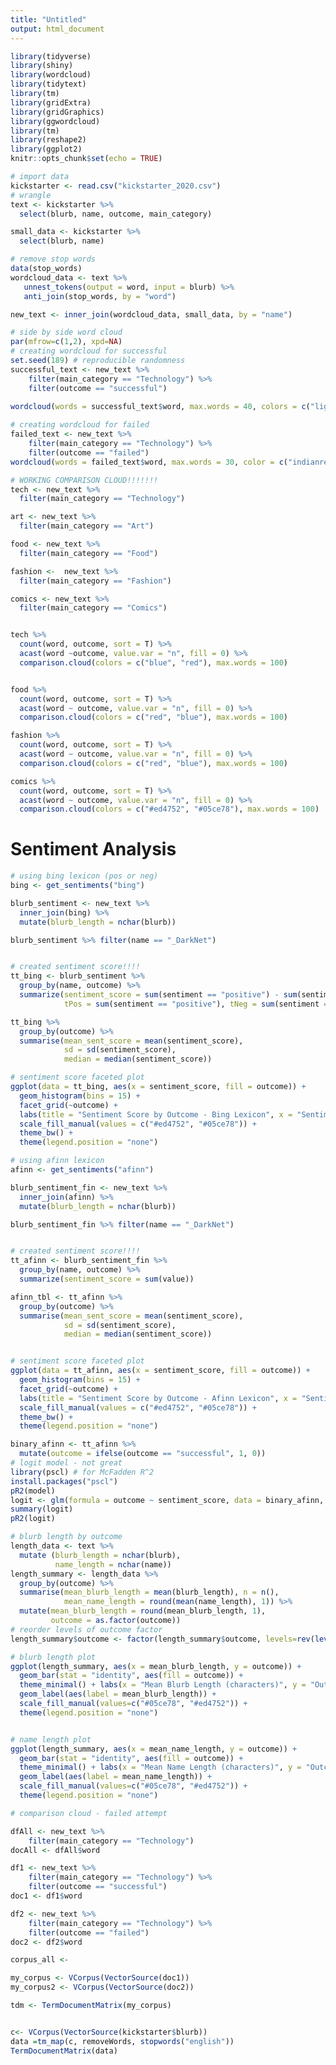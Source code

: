 ```yaml
---
title: "Untitled"
output: html_document
---
```


```r
library(tidyverse)
library(shiny)
library(wordcloud)
library(tidytext)
library(tm)
library(gridExtra)
library(gridGraphics)
library(ggwordcloud)
library(tm)
library(reshape2)
library(ggplot2)
knitr::opts_chunk$set(echo = TRUE)
```


```r
# import data 
kickstarter <- read.csv("kickstarter_2020.csv")
# wrangle
text <- kickstarter %>%
  select(blurb, name, outcome, main_category)

small_data <- kickstarter %>%
  select(blurb, name)

# remove stop words 
data(stop_words)
wordcloud_data <- text %>%
   unnest_tokens(output = word, input = blurb) %>%
   anti_join(stop_words, by = "word")

new_text <- inner_join(wordcloud_data, small_data, by = "name")
```

```r
# side by side word cloud
par(mfrow=c(1,2), xpd=NA)
# creating wordcloud for successful
set.seed(189) # reproducible randomness
successful_text <- new_text %>%
    filter(main_category == "Technology") %>%
    filter(outcome == "successful")
  
wordcloud(words = successful_text$word, max.words = 40, colors = c("lightsteelblue1","lightsteelblue2","lightsteelblue3","lightsteelblue"))

# creating wordcloud for failed 
failed_text <- new_text %>%
    filter(main_category == "Technology") %>%
    filter(outcome == "failed") 
wordcloud(words = failed_text$word, max.words = 30, color = c("indianred1","indianred2","indianred3","indianred"))

```


```r
# WORKING COMPARISON CLOUD!!!!!!!
tech <- new_text %>% 
  filter(main_category == "Technology")

art <- new_text %>% 
  filter(main_category == "Art")

food <- new_text %>% 
  filter(main_category == "Food")

fashion <-  new_text %>% 
  filter(main_category == "Fashion")

comics <- new_text %>% 
  filter(main_category == "Comics")


tech %>% 
  count(word, outcome, sort = T) %>% 
  acast(word ~outcome, value.var = "n", fill = 0) %>% 
  comparison.cloud(colors = c("blue", "red"), max.words = 100)


food %>% 
  count(word, outcome, sort = T) %>% 
  acast(word ~ outcome, value.var = "n", fill = 0) %>% 
  comparison.cloud(colors = c("red", "blue"), max.words = 100)

fashion %>% 
  count(word, outcome, sort = T) %>% 
  acast(word ~ outcome, value.var = "n", fill = 0) %>% 
  comparison.cloud(colors = c("red", "blue"), max.words = 100)

comics %>% 
  count(word, outcome, sort = T) %>% 
  acast(word ~ outcome, value.var = "n", fill = 0) %>% 
  comparison.cloud(colors = c("#ed4752", "#05ce78"), max.words = 100)


```



# Sentiment Analysis

```r
# using bing lexicon (pos or neg)
bing <- get_sentiments("bing")

blurb_sentiment <- new_text %>% 
  inner_join(bing) %>% 
  mutate(blurb_length = nchar(blurb))

blurb_sentiment %>% filter(name == "_DarkNet")


# created sentiment score!!!!
tt_bing <- blurb_sentiment %>% 
  group_by(name, outcome) %>% 
  summarize(sentiment_score = sum(sentiment == "positive") - sum(sentiment == "negative"),
            tPos = sum(sentiment == "positive"), tNeg = sum(sentiment == "negative"))

tt_bing %>% 
  group_by(outcome) %>% 
  summarise(mean_sent_score = mean(sentiment_score),
            sd = sd(sentiment_score),
            median = median(sentiment_score))

# sentiment score faceted plot
ggplot(data = tt_bing, aes(x = sentiment_score, fill = outcome)) + 
  geom_histogram(bins = 15) +
  facet_grid(~outcome) + 
  labs(title = "Sentiment Score by Outcome - Bing Lexicon", x = "Sentiment Score (Bing lexicon)") + 
  scale_fill_manual(values = c("#ed4752", "#05ce78")) +
  theme_bw() +
  theme(legend.position = "none") 
```


```r
# using afinn lexicon
afinn <- get_sentiments("afinn")

blurb_sentiment_fin <- new_text %>% 
  inner_join(afinn) %>% 
  mutate(blurb_length = nchar(blurb))

blurb_sentiment_fin %>% filter(name == "_DarkNet")


# created sentiment score!!!!
tt_afinn <- blurb_sentiment_fin %>% 
  group_by(name, outcome) %>% 
  summarize(sentiment_score = sum(value))

afinn_tbl <- tt_afinn %>% 
  group_by(outcome) %>% 
  summarise(mean_sent_score = mean(sentiment_score),
            sd = sd(sentiment_score),
            median = median(sentiment_score))


# sentiment score faceted plot
ggplot(data = tt_afinn, aes(x = sentiment_score, fill = outcome)) + 
  geom_histogram(bins = 15) +
  facet_grid(~outcome) + 
  labs(title = "Sentiment Score by Outcome - Afinn Lexicon", x = "Sentiment Score (Afinn lexicon)") + 
  scale_fill_manual(values = c("#ed4752", "#05ce78")) +
  theme_bw() +
  theme(legend.position = "none") 
```











```r
binary_afinn <- tt_afinn %>% 
  mutate(outcome = ifelse(outcome == "successful", 1, 0))
# logit model - not great
library(pscl) # for McFadden R^2
install.packages("pscl")
pR2(model)
logit <- glm(formula = outcome ~ sentiment_score, data = binary_afinn, family = "binomial")
summary(logit)
pR2(logit)
```






```r
# blurb length by outcome
length_data <- text %>% 
  mutate (blurb_length = nchar(blurb),
          name_length = nchar(name))
length_summary <- length_data %>% 
  group_by(outcome) %>% 
  summarise(mean_blurb_length = mean(blurb_length), n = n(),
            mean_name_length = round(mean(name_length), 1)) %>% 
  mutate(mean_blurb_length = round(mean_blurb_length, 1),
         outcome = as.factor(outcome))
# reorder levels of outcome factor
length_summary$outcome <- factor(length_summary$outcome, levels=rev(levels(length_summary$outcome)))

# blurb length plot
ggplot(length_summary, aes(x = mean_blurb_length, y = outcome)) + 
  geom_bar(stat = "identity", aes(fill = outcome)) +
  theme_minimal() + labs(x = "Mean Blurb Length (characters)", y = "Outcome", title = "Blurb Length by Outcome") + 
  geom_label(aes(label = mean_blurb_length)) +
  scale_fill_manual(values=c("#05ce78", "#ed4752")) +
  theme(legend.position = "none")


# name length plot
ggplot(length_summary, aes(x = mean_name_length, y = outcome)) + 
  geom_bar(stat = "identity", aes(fill = outcome)) +
  theme_minimal() + labs(x = "Mean Name Length (characters)", y = "Outcome", title = "Name Length by Outcome") + 
  geom_label(aes(label = mean_name_length)) +
  scale_fill_manual(values=c("#05ce78", "#ed4752")) +
  theme(legend.position = "none")

```









```r
# comparison cloud - failed attempt

dfAll <- new_text %>%
    filter(main_category == "Technology") 
docAll <- dfAll$word

df1 <- new_text %>%
    filter(main_category == "Technology") %>%
    filter(outcome == "successful")
doc1 <- df1$word

df2 <- new_text %>%
    filter(main_category == "Technology") %>%
    filter(outcome == "failed")
doc2 <- df2$word

corpus_all <- 

my_corpus <- VCorpus(VectorSource(doc1))
my_corpus2 <- VCorpus(VectorSource(doc2))

tdm <- TermDocumentMatrix(my_corpus)


c<- VCorpus(VectorSource(kickstarter$blurb))
data =tm_map(c, removeWords, stopwords("english"))
TermDocumentMatrix(data)

```





